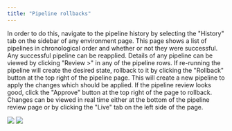 ```yaml
---
title: "Pipeline rollbacks"
---
```


In order to do this, navigate to the pipeline history by selecting the "History"
tab on the sidebar of any environment page. This page shows a list of pipelines
in chronological order and whether or not they were successful. Any successful
pipeline can be reapplied. Details of any pipeline can be viewed by clicking
"Review >" in any of the pipeline rows. If re-running the pipeline will create
the desired state, rollback to it by clicking the "Rollback" button at the top
right of the pipeline page. This will create a new pipeline to apply the changes
which should be applied. If the pipeline review looks good, click the "Approve"
button at the top right of the page to rollback. Changes can be viewed in real
time either at the bottom of the pipeline review page or by clicking the "Live"
tab on the left side of the page.

![](/images/rollback.png) ![](/images/rolled-back.png)
